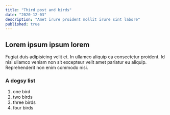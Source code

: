 ```yaml
---
title: "Third post and birds"
date: "2020-12-03"
description: "Amet irure proident mollit irure sint labore"
published: true
---
```


## Lorem ipsum ipsum lorem

Fugiat duis adipisicing velit et. In ullamco aliquip ea consectetur proident. Id nisi ullamco veniam non sit excepteur velit amet pariatur eu aliquip. Reprehenderit non enim commodo nisi.

### A dogsy list
1.  one bird
2.  two birds
3.  three birds
4.  four birds
